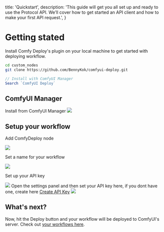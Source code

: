   title: 'Quickstart',
  description:
    'This guide will get you all set up and ready to use the Protocol API. We’ll cover how to get started an API client and how to make your first API request.',
}

# Getting stated

Install Comfy Deploy's plugin on your local machine to get started with deploying workflow.

<CodeGroup>

```bash {{ title: 'git' }}
cd custom_nodes
git clone https://github.com/BennyKok/comfyui-deploy.git
```

```js {{ language: 'js', title: 'ComfyUI Manager' }}
// Install with ComfyUI Manager
Search `ComfyUI Deploy`
```
</CodeGroup>

## ComfyUI Manager

Install from ComfyUI Manager
<Image src="https://media.discordapp.net/attachments/1187301526646030386/1189400730101104660/CleanShot_2023-12-27_at_10.53.272x.png"/>

## Setup your workflow

Add ComfyDeploy node

<Image className="max-w-xl" src="https://cdn.discordapp.com/attachments/1187301526646030386/1189400819741761546/CleanShot_2023-12-27_at_10.54.052x.png"/>

Set a name for your workflow

<Image className="max-w-xl" src="https://cdn.discordapp.com/attachments/1187301526646030386/1189400882773766184/CleanShot_2023-12-27_at_10.54.212x.png"/>

Set up your API key

<Image className="w-fit max-h-48" src="https://cdn.discordapp.com/attachments/1189594955279245403/1189594974149431326/CleanShot_2023-12-27_at_23.45.13.png"/>
Open the settings panel and then set your API key here, if you dont have one, create here <a href="/api-keys">Create API Key</a>
<Image className="max-w-lg" src="https://cdn.discordapp.com/attachments/1187301526646030386/1189401104472080514/CleanShot_2023-12-27_at_10.54.372x.png"/>


## What's next?

Now, hit the Deploy button and your workflow will be deployed to ComfyUI's server. Check out <a href="/workflows">your workflows here</a>.

